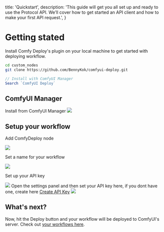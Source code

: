   title: 'Quickstart',
  description:
    'This guide will get you all set up and ready to use the Protocol API. We’ll cover how to get started an API client and how to make your first API request.',
}

# Getting stated

Install Comfy Deploy's plugin on your local machine to get started with deploying workflow.

<CodeGroup>

```bash {{ title: 'git' }}
cd custom_nodes
git clone https://github.com/BennyKok/comfyui-deploy.git
```

```js {{ language: 'js', title: 'ComfyUI Manager' }}
// Install with ComfyUI Manager
Search `ComfyUI Deploy`
```
</CodeGroup>

## ComfyUI Manager

Install from ComfyUI Manager
<Image src="https://media.discordapp.net/attachments/1187301526646030386/1189400730101104660/CleanShot_2023-12-27_at_10.53.272x.png"/>

## Setup your workflow

Add ComfyDeploy node

<Image className="max-w-xl" src="https://cdn.discordapp.com/attachments/1187301526646030386/1189400819741761546/CleanShot_2023-12-27_at_10.54.052x.png"/>

Set a name for your workflow

<Image className="max-w-xl" src="https://cdn.discordapp.com/attachments/1187301526646030386/1189400882773766184/CleanShot_2023-12-27_at_10.54.212x.png"/>

Set up your API key

<Image className="w-fit max-h-48" src="https://cdn.discordapp.com/attachments/1189594955279245403/1189594974149431326/CleanShot_2023-12-27_at_23.45.13.png"/>
Open the settings panel and then set your API key here, if you dont have one, create here <a href="/api-keys">Create API Key</a>
<Image className="max-w-lg" src="https://cdn.discordapp.com/attachments/1187301526646030386/1189401104472080514/CleanShot_2023-12-27_at_10.54.372x.png"/>


## What's next?

Now, hit the Deploy button and your workflow will be deployed to ComfyUI's server. Check out <a href="/workflows">your workflows here</a>.

